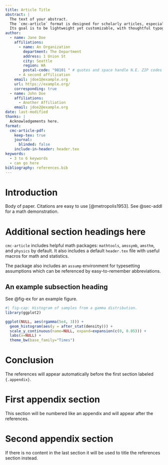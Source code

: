 ```yaml
---
title: Article Title
abstract: |
  The text of your abstract. 
  The `cmc-article` format is designed for scholarly articles, especially preprints.
  Its goal is to be lightweight yet customizable, with thoughtful typography and layout.
author:
  - name: Jane Doe
    affiliations:
      - name: An Organization
        department: The Department
        address: 1 Union St
        city: Seattle
        region: WA
        postal-code: "98101 " # quotes and space handle N.E. ZIP codes with leading 0
      - A second affilication
    email: jdoe1@example.org
    url: https://example.org/
    corresponding: true
  - name: John Doe
    affiliations:
      - Another Affiliation
    email: jdoe2@example.org
date: last-modified
thanks: |
  Acknowledgements here.
format:
  cmc-article-pdf:
    keep-tex: true
    journal:
      blinded: false
    include-in-header: header.tex
keywords:
  - 3 to 6 keywords
  - can go here
bibliography: references.bib 
---
```


# Introduction {#sec-intro}

Body of paper. Citations are easy to use [@metropolis1953].
See @sec-addl for a math demonstration.

# Additional section headings here {#sec-addl}

`cmc-article` includes helpful math packages: `mathtools`, `amssymb`, `amsthm`, and `physics` by default.
It also includes a default `header.tex` file with useful macros for math and statistics.
\begin{align*}
    \vb{X} &\sim \Norm(\vb*\mu, \vb*\Sigma^2); \quad
    p(\vb x) = \frac{1}{\sqrt{(2\pi)^k\det(\vb*\Sigma)}} 
        \exp(-\frac{1}{2} (\vb x-\vb*\mu)^\top \vb*\Sigma^{-1} (\vb x-\vb*\mu)) \\
    \E(Y) &= \sum_{y\in\mathcal{Y}} y\Pr(Y=y)
    = \sum_{y\in\mathcal{Y}} y\E(\mathbb{1}\{Y=y\})
\end{align*}

The package also includes an `assump` environment for typesetting assumptions which can be referenced by easy-to-remember abbreviations.

\begin{assump}{IID}
The observations $X_1,X_2,\dots,X_n$ are independent and identically distributed.
\end{assump}

\begin{assump}[Finite expectation]{FE}
For each $1\le i\le n$, we have $E[X_i]=\mu<\infty$.
\end{assump}

\begin{theorem}
Let $\widebar X_n \coloneq n^{-1}\sum_{i=1}^n X_i$.
Then under \ref{a-iid} and \ref{a-fe}, we have $\widebar X_n\cvp\mu$ as $n\to\infty$.
\end{theorem}

## An example subsection heading

See @fig-ex for an example figure.

```r
#| fig-cap: Histogram of samples from a gamma distribution.
library(ggplot2)

ggplot(NULL, aes(rgamma(5e4, 3))) +
  geom_histogram(aes(y = after_stat(density))) +
  scale_y_continuous(name=NULL, expand=expansion(c(0, 0.05))) +
  labs(x=NULL) +
  theme_bw(base_family="Times")
```

# Conclusion

The references will appear automatically before the first section labeled `{.appendix}`.

# First appendix section {.appendix}

This section will be numbered like an appendix and will appear after the references.

# Second appendix section {.appendix}

If there is no content in the last section it will be used to title the references section instead.
